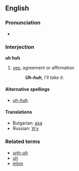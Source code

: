 ==English==

===Pronunciation===
* {{a|US}} {{IPA|[ʔə̃ˈhə̃]}}

===Interjection===
'''uh huh'''

# [[yes]]; agreement or affirmation
#: '''''Uh-huh''', I'll take it.''

====Alternative spellings====
*[[uh-huh]]

====Translations====
*Bulgarian: [[аха]]
*Russian: [[Угу]]

===Related terms===
*[[unh-uh]]
*[[uh]]
*[[mhm]]